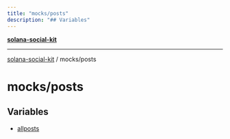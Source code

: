 ```yaml
---
title: "mocks/posts"
description: "## Variables"
---
```


[**solana-social-kit**](../../README.mdx)

***

[solana-social-kit](../../README.mdx) / mocks/posts

# mocks/posts

## Variables

- [allposts](variables/allposts.mdx)
